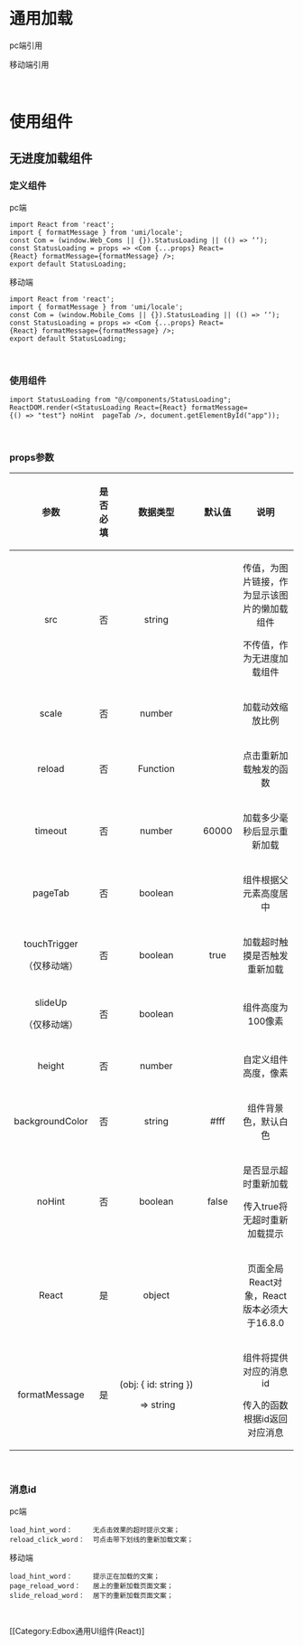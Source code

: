 
= 通用加载 =

pc端引用
 
 <script type="text/javascript" src="/libs/React/web.js?v=1584961629307"></script>

移动端引用

 <script type="text/javascript" src="/libs/React/mobile.js?v=1584961629307"></script>

&nbsp;

= 使用组件 =

== 无进度加载组件 ==

=== 定义组件 ===

pc端

 import React from 'react';
 import { formatMessage } from 'umi/locale';
 const Com = (window.Web_Coms || {}).StatusLoading || (() => ‘‘);
 const StatusLoading = props => <Com {...props} React={React} formatMessage={formatMessage} />;
 export default StatusLoading;

移动端

 import React from 'react';
 import { formatMessage } from 'umi/locale';
 const Com = (window.Mobile_Coms || {}).StatusLoading || (() => ‘‘);
 const StatusLoading = props => <Com {...props} React={React} formatMessage={formatMessage} />;
 export default StatusLoading;

&nbsp;

=== 使用组件 ===

 import StatusLoading from "@/components/StatusLoading";
 ReactDOM.render(<StatusLoading React={React} formatMessage={() => "test"} noHint  pageTab />, document.getElementById("app"));

&nbsp;

=== props参数 ===

{| class="wikitable" width="900"
|-
! scope="col" | 参数
! scope="col" width="150" | 是否必填
! scope="col" | 数据类型
! scope="col" width="100" | 默认值
! scope="col" width="600" | 说明
|-
| style="text-align: center" | 
src

| style="text-align: center" | 否
| style="text-align: center" | string
| style="text-align: center" | &nbsp;
| style="text-align: center" | 
传值，为图片链接，作为显示该图片的懒加载组件

不传值，作为无进度加载组件

|-
| style="text-align: center" | 
scale

| style="text-align: center" | 否
| style="text-align: center" | number
| style="text-align: center" | &nbsp;
| style="text-align: center" | 加载动效缩放比例
|-
| style="text-align: center" | 
reload

| style="text-align: center" | 否
| style="text-align: center" | Function
| style="text-align: center" | &nbsp;
| style="text-align: center" | 点击重新加载触发的函数
|-
| style="text-align: center" | 
timeout

| style="text-align: center" | 否
| style="text-align: center" | number
| style="text-align: center" | 60000
| style="text-align: center" | 加载多少毫秒后显示重新加载
|-
| style="text-align: center" | 
pageTab

| style="text-align: center" | 否
| style="text-align: center" | boolean
| style="text-align: center" | &nbsp;
| style="text-align: center" | 组件根据父元素高度居中
|-
| style="text-align: center" | 
touchTrigger

（仅移动端）

| style="text-align: center" | 否
| style="text-align: center" | boolean
| style="text-align: center" | true
| style="text-align: center" | 加载超时触摸是否触发重新加载
|-
| style="text-align: center" | 
slideUp

（仅移动端）

| style="text-align: center" | 否
| style="text-align: center" | boolean
| style="text-align: center" | &nbsp;
| style="text-align: center" | 组件高度为100像素
|-
| style="text-align: center" | 
height

| style="text-align: center" | 否
| style="text-align: center" | number
| style="text-align: center" | &nbsp;
| style="text-align: center" | 自定义组件高度，像素
|-
| style="text-align: center" | 
backgroundColor

| style="text-align: center" | 否
| style="text-align: center" | string
| style="text-align: center" | #fff
| style="text-align: center" | 组件背景色，默认白色
|-
| style="text-align: center" | 
noHint

| style="text-align: center" | 否
| style="text-align: center" | boolean
| style="text-align: center" | false
| style="text-align: center" | 
是否显示超时重新加载

传入true将无超时重新加载提示

|-
| style="text-align: center" | 
React

| style="text-align: center" | 是
| style="text-align: center" | object
| style="text-align: center" | &nbsp;
| style="text-align: center" | 页面全局React对象，React版本必须大于16.8.0
|-
| style="text-align: center" | 
formatMessage

| style="text-align: center" | 是
| style="text-align: center" | 
(obj:&nbsp;{&nbsp;id:&nbsp;string&nbsp;})

&nbsp;=>&nbsp;string

| style="text-align: center" | &nbsp;
| style="text-align: center" | 
组件将提供对应的消息id

传入的函数根据id返回对应消息

|}

&nbsp;

=== 消息id ===

pc端

 load_hint_word：     无点击效果的超时提示文案；
 reload_click_word：  可点击带下划线的重新加载文案；

移动端

 load_hint_word：     提示正在加载的文案；
 page_reload_word：   居上的重新加载页面文案；
 slide_reload_word：  居下的重新加载页面文案；

&nbsp;

[[Category:Edbox通用UI组件(React)]
